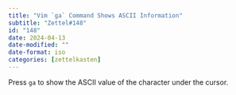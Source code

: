 ```yaml
---
title: "Vim `ga` Command Shows ASCII Information"
subtitle: "Zettel#148"
id: "148"
date: 2024-04-13
date-modified: ""
date-format: iso
categories: [zettelkasten]
---
```

Press `ga` to show the ASCII value of the character under the cursor.
